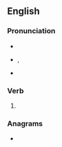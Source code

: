 ==English==

===Pronunciation===
* {{audio|en|en-us-leapt.ogg|Audio (US)}}
* {{enPR|lĕpt}}, {{IPA|en|/lɛpt/}}
* {{rhymes|en|ɛpt|s=1}}

===Verb===
{{head|en|verb form}}

# {{en-past of|leap}}

===Anagrams===
* {{anagrams|en|a=aelpt|-petal|Patel|Plate|lepta|palet|pelta|petal|plate|platé|pleat|tepal}}